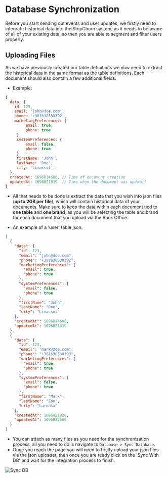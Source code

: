 # Database Synchronization

Before you start sending out events and user updates, we firstly need to integrate historical data into the StopChurn system,
as it needs to be aware of all of your existing data, so then you are able to segment and filter users properly.

## Uploading Files

As we have previously created our table definitions we now need to extract the historical data in the same format as the table definitions.
Each document should also contain a few additional fields.

- Example:

```js
{
  data: {
    id: 123,
    email: 'john@doe.com',
    phone: '+381638538392',
    marketingPreferences: {
         email: true,
         phone: true
     },
     systemPreferences: {
         email: false,
         phone: true
     },
     firstName: 'John',
     lastName: 'Doe',
     city: 'Limassol',
  },
  createdAt: 1696814606, // Time of document creation
  updatedAt: 1696821819  // Time when the document was updated
}
```

- All that needs to be done is extract the data that you wish into json files (**up to 2GB per file**), which will contain historical data of your documents.
  Make sure to keep the data within each document tied to **one table** and **one brand**,
  as you will be selecting the table and brand for each document that you upload via the Back Office.

- An example of a 'user' table json:

```json
[
  {
    "data": {
      "id": 123,
      "email": "john@doe.com",
      "phone": "+381638538392",
      "marketingPreferences": {
        "email": true,
        "phone": true
      },
      "systemPreferences": {
        "email": false,
        "phone": true
      },
      "firstName": "John",
      "lastName": "Doe",
      "city": "Limassol"
    },
    "createdAt": 1696814606,
    "updatedAt": 1696821819
  },
  {
    "data": {
      "id": 123,
      "email": "mark@zoe.com",
      "phone": "+381638538393",
      "marketingPreferences": {
        "email": true,
        "phone": true
      },
      "systemPreferences": {
        "email": false,
        "phone": true
      },
      "firstName": "Mark",
      "lastName": "Zoe",
      "city": "Larnaka"
    },
    "createdAt": 1696821920,
    "updatedAt": 1696822606
  }
]
```

- You can attach as many files as you need for the synchronization process, all you need to do is navigate to `Database > Sync Database`.
- Once you reach the page you will need to firstly upload your json files via the json uploader, then once you are ready click on the 'Sync With DB' and wait for the integration process to finish.

![Sync DB](images/database-sync.gif)

